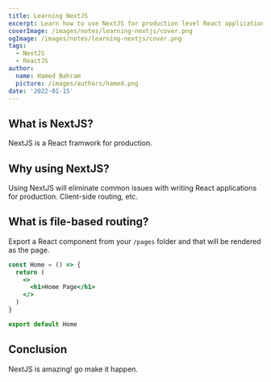 ---
title: Learning NextJS
excerpt: Learn how to use NextJS for production level React applications
coverImage: /images/notes/learning-nextjs/cover.png
ogImage: /images/notes/learning-nextjs/cover.png
tags:
  - NextJS
  - ReactJS
author:
  name: Hamed Bahram
  picture: /images/authors/hamed.png
date: '2022-01-15'
---

## What is NextJS?

NextJS is a React framwork for production.

## Why using NextJS?

Using NextJS will eliminate common issues with writing React applications for production. Client-side routing, etc.

## What is file-based routing?

Export a React component from your `/pages` folder and that will be rendered as the page.

```jsx
const Home = () => {
  return (
    <>
      <h1>Home Page</h1>
    </>
  )
}

export default Home
```

## Conclusion

NextJS is amazing! go make it happen.

<Image
  src="/images/notes/learning-nextjs/cover.png"
  alt=""
  width={600}
  height={300}
/>
